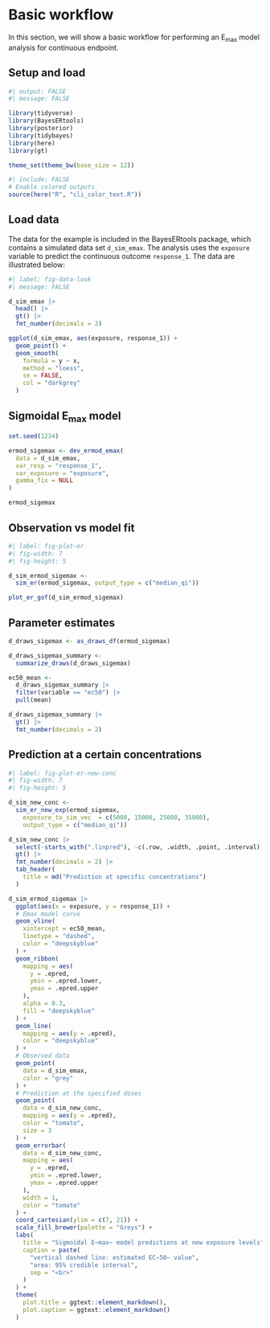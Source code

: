 # Basic workflow

In this section, we will show a basic workflow for performing an E~max~ model 
analysis for continuous endpoint.

## Setup and load

```r
#| output: FALSE
#| message: FALSE

library(tidyverse)
library(BayesERtools)
library(posterior)
library(tidybayes)
library(here)
library(gt)

theme_set(theme_bw(base_size = 12))
```

```r
#| include: FALSE
# Enable colored outputs
source(here("R", "cli_color_text.R"))
```

## Load data

The data for the example is included in the BayesERtools package, which contains a simulated data set `d_sim_emax`. The analysis uses the `exposure` variable to predict the continuous outcome `response_1`. The data are illustrated below:

```r
#| label: fig-data-look
#| message: FALSE

d_sim_emax |>
  head() |>
  gt() |>
  fmt_number(decimals = 2)

ggplot(d_sim_emax, aes(exposure, response_1)) +
  geom_point() +
  geom_smooth(
    formula = y ~ x, 
    method = "loess", 
    se = FALSE, 
    col = "darkgrey"
  )
```

## Sigmoidal E~max~ model

```r
set.seed(1234)

ermod_sigemax <- dev_ermod_emax(
  data = d_sim_emax,
  var_resp = "response_1",
  var_exposure = "exposure",
  gamma_fix = NULL
)

ermod_sigemax

```

## Observation vs model fit

```r
#| label: fig-plot-er
#| fig-width: 7
#| fig-height: 5

d_sim_ermod_sigemax <-
  sim_er(ermod_sigemax, output_type = c("median_qi"))

plot_er_gof(d_sim_ermod_sigemax)
```

## Parameter estimates

```r
d_draws_sigemax <- as_draws_df(ermod_sigemax)

d_draws_sigemax_summary <-
  summarize_draws(d_draws_sigemax)

ec50_mean <-
  d_draws_sigemax_summary |>
  filter(variable == "ec50") |>
  pull(mean)

d_draws_sigemax_summary |>
  gt() |>
  fmt_number(decimals = 2)
```

## Prediction at a certain concentrations

```r
#| label: fig-plot-er-new-conc
#| fig-width: 7
#| fig-height: 5

d_sim_new_conc <-
  sim_er_new_exp(ermod_sigemax,
    exposure_to_sim_vec  = c(5000, 15000, 25000, 35000),
    output_type = c("median_qi"))

d_sim_new_conc |>
  select(-starts_with(".linpred"), -c(.row, .width, .point, .interval)) |>
  gt() |>
  fmt_number(decimals = 2) |>
  tab_header(
    title = md("Prediction at specific concentrations")
  )

d_sim_ermod_sigemax |>
  ggplot(aes(x = exposure, y = response_1)) +
  # Emax model curve
  geom_vline(
    xintercept = ec50_mean, 
    linetype = "dashed", 
    color = "deepskyblue"
  ) +
  geom_ribbon(
    mapping = aes(
      y = .epred, 
      ymin = .epred.lower, 
      ymax = .epred.upper
    ),
    alpha = 0.3, 
    fill = "deepskyblue"
  ) +
  geom_line(
    mapping = aes(y = .epred), 
    color = "deepskyblue"
  ) +
  # Observed data
  geom_point(
    data = d_sim_emax, 
    color = "grey"
  ) +
  # Prediction at the specified doses
  geom_point(
    data = d_sim_new_conc, 
    mapping = aes(y = .epred), 
    color = "tomato", 
    size = 3
  ) +
  geom_errorbar(
    data = d_sim_new_conc,
    mapping = aes(
      y = .epred, 
      ymin = .epred.lower, 
      ymax = .epred.upper
    ),
    width = 1, 
    color = "tomato"
  ) +
  coord_cartesian(ylim = c(7, 21)) +
  scale_fill_brewer(palette = "Greys") +
  labs(
    title = "Sigmoidal E~max~ model predictions at new exposure levels",
    caption = paste(
      "vertical dashed line: estimated EC~50~ value",
      "area: 95% credible interval", 
      sep = "<br>"
    )
  ) +
  theme(
    plot.title = ggtext::element_markdown(),
    plot.caption = ggtext::element_markdown()
  )
```


